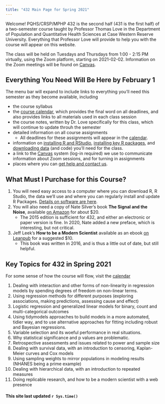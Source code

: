 ```yaml
---
title: "432 Main Page for Spring 2021"
---
```


Welcome! PQHS/CRSP/MPHP 432 is the second half (431 is the first half) of a two-semester course taught by Professor Thomas Love in the Department of Population and Quantitative Health Sciences at Case Western Reserve University. Everything that Professor Love will provide to help you with the course will appear on this website.

The class will be held on Tuesdays and Thursdays from 1:00 - 2:15 PM virtually, using the Zoom platform, starting on 2021-02-02. Information on the Zoom meetings will be found on [Canvas](https://canvas.case.edu).

## Everything You Need Will Be Here by February 1

The menu bar will expand to include links to everything you'll need this semester as they become available, including

- the course syllabus
- the [course calendar](calendar.html), which provides the final word on all deadlines, and also provides links to all materials used in each class session
- the course notes, written by Dr. Love specifically for this class, which will continue to update throuh the semester
- detailed information on all course assignments
    - All deadlines for these assignments will appear in the [calendar](calendar.html).
- information on [installing R and RStudio](software_install.html), [installing key R packages](r_packages.html), and [downloading data](data_index.html) (and code) you'll need for the class.
- a link to the [Canvas](https://canvas.case.edu/) system (log-in required) we use to communicate information about Zoom sessions, and for turning in assignments
- places where you can [get help and contact us](contact.html).

## What Must I Purchase for this Course?

1. You will need easy access to a computer where you can download R, R Studio, the data we'll use and where you can regularly install and update R Packages. [Details on software are here](software_install.html).
2. You will also need a copy of Nate Silver's book **The Signal and the Noise**, available [on Amazon](https://www.amazon.com/Signal-Noise-Many-Predictions-Fail-but/dp/0143125087) for about $20. 
    - The 2015 edition is sufficient for 432, and either an electronic or paper version is fine. In 2020, Nate added a new preface, which is interesting, but not critical.
3. Jeff Leek's **How to be a Modern Scientist** available as an ebook [on Leanpub](https://leanpub.com/modernscientist) for a suggested $10.
    - This book was written in 2016, and is thus a little out of date, but still helpful.

## Key Topics for 432 in Spring 2021

For some sense of how the course will flow, visit the [calendar](calendar.html)

1. Dealing with interaction and other forms of non-linearity in regression models by spending degrees of freedom on non-linear terms.
2. Using regression methods for different purposes (exploring associations, making predictions, assessing cause and effect)
3. Logistic regression and generalized linear models for binary, count and multi-categorical outcomes
4. Using tidymodels approaches to build models in a more automated, tidier way, and to use alternative approaches for fitting including robust and Bayesian regressions.
5. Variable selection and its woeful performance in real situations.
6. Why statistical significance and p values are problematic.
7. Retrospective assessments and issues related to power and sample size
8. Dealing with survival data, with an introduction to censoring, Kaplan-Meier curves and Cox models
9. Using sampling weights to mirror populations in modeling results (NHANES being a prime example)
10. Dealing with hierarchical data, with an introduction to repeated measures
11. Doing replicable research, and how to be a modern scientist with a web presence

#### This site last updated `r Sys.time()`
